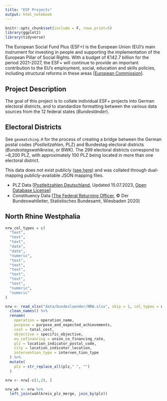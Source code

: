 ```yaml
---
title: "ESF Projects"
output: html_notebook
---
```


```r

knitr::opts_chunk$set(include = F, rows.print=5)
library(ggplot2)
library(tidyverse)
```

The European Social Fund Plus (ESF+) is the European Union (EU)’s main instrument for investing in people and supporting the implementation of the European Pillar of Social Rights. With a budget of €142.7 billion for the period 2021-2027, the ESF+ will continue to provide an important contribution to the EU’s employment, social, education and skills policies, including structural reforms in these areas [[European Commission](https://european-social-fund-plus.ec.europa.eu/en/what-esf)].

## Project Description

The goal of this project is to collate individual ESF+ projects into German electoral districts, and to standardize formatting between the various data sources from the 12 federal states (*Bundesländer*). 

## Electoral Districts

See `geomatching.R` for the process of creating a bridge between the German postal codes (*Postleitzahlen*, PLZ) and Bundestag electoral districts (*Bundestagswahlkreise*, or BWK). The 299 electoral districts correspond to ~8,200 PLZ, with approximately 100 PLZ being located in more than one electoral district. 

This data does not exist publicly ([see here](https://fragdenstaat.de/anfrage/veroffentlichung-einer-vollstandigen-liste-von-postleitzahlen-und-den-zugehorigen-wahlkreisen/)) and was collated through dual-mapping publicly-available JSON mapping files.

* PLZ Data [[Postleitzahlen Deutschland](https://www.suche-postleitzahl.org/downloads), Updated 15.07.2023, [Open Database License](https://www.openstreetmap.org/copyright)]
* Constituency Data [[The Federal Returning Officer](https://www.bundeswahlleiterin.de/en/bundestagswahlen/2021/wahlkreiseinteilung/downloads.html), © Der Bundeswahlleiter, Statistisches Bundesamt, Wiesbaden 2020]

## North Rhine Westphalia

```r

nrw_col_types = c(
  "text",
  "text",
  "text",
  "date",
  "date",
  "numeric",
  "text",
  "text",
  "text",
  "text",
  "text",
  "text",
  "numeric",
  "numeric"
)

nrw <- read_xlsx("data/bundeslaender/NRW.xlsx", skip = 1, col_types = nrw_col_types) %>%
  clean_names() %>%
  rename(
    operation = operation_name,
    purpose = purpose_and_expected_achievements,
    cost = total_cost,
    objective = specific_objective,
    eu_cofinancing = union_co_financing_rate,
    plz = location_indicator_postal_code,
    city = location_indicator_location,
    intervention_type = interven_tion_type 
  ) %>%
  mutate(
    plz = str_replace_all(plz," ", "")
  )

nrw <- nrw[-c(1,2), ]

nrw_wk <- nrw %>%
  left_join(wahlkreis_plz_merge, join_by(plz))
```

